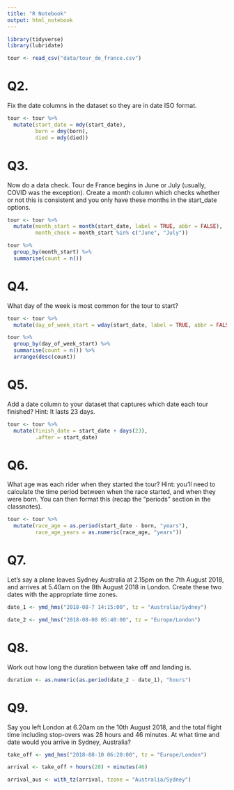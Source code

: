 ```yaml
---
title: "R Notebook"
output: html_notebook
---
```


```r
library(tidyverse)
library(lubridate)
```


```r
tour <- read_csv("data/tour_de_france.csv")
```


# Q2.
Fix the date columns in the dataset so they are in date ISO format.

```r
tour <- tour %>% 
  mutate(start_date = mdy(start_date),
         born = dmy(born),
         died = mdy(died))
```


# Q3. 
Now do a data check. Tour de France begins in June or July (usually, COVID was the exception). Create a month column which checks whether or not this is consistent and you only have these months in the start_date options.

```r
tour <- tour %>% 
  mutate(month_start = month(start_date, label = TRUE, abbr = FALSE),
         month_check = month_start %in% c("June", "July"))
```

```r
tour %>% 
  group_by(month_start) %>% 
  summarise(count = n())
```

# Q4.
What day of the week is most common for the tour to start?
```r
tour <- tour %>% 
  mutate(day_of_week_start = wday(start_date, label = TRUE, abbr = FALSE))
```


```r
tour %>% 
  group_by(day_of_week_start) %>% 
  summarise(count = n()) %>% 
  arrange(desc(count))
```


# Q5. 
Add a date column to your dataset that captures which date each tour finished? Hint: It lasts 23 days.
```r
tour <- tour %>% 
  mutate(finish_date = start_date + days(23),
         .after = start_date)
```

# Q6. 
What age was each rider when they started the tour? Hint: you’ll need to calculate the time period between when the race started, and when they were born. You can then format this (recap the “periods” section in the classnotes).

```r
tour <- tour %>% 
  mutate(race_age = as.period(start_date - born, "years"),
         race_age_years = as.numeric(race_age, "years"))
```

# Q7.
Let’s say a plane leaves Sydney Australia at 2.15pm on the 7th August 2018, and arrives at 5.40am on the 8th August 2018 in London. Create these two dates with the appropriate time zones.

```r
date_1 <- ymd_hms("2018-08-7 14:15:00", tz = "Australia/Sydney")

date_2 <- ymd_hms("2018-08-08 05:40:00", tz = "Europe/London")
```


# Q8.
Work out how long the duration between take off and landing is.

```r
duration <- as.numeric(as.period(date_2 - date_1), "hours")
```


# Q9. 
Say you left London at 6.20am on the 10th August 2018, and the total flight time including stop-overs was 28 hours and 46 minutes. At what time and date would you arrive in Sydney, Australia?

```r
take_off <- ymd_hms("2018-08-10 06:20:00", tz = "Europe/London")

arrival <- take_off + hours(28) + minutes(46)

arrival_aus <- with_tz(arrival, tzone = "Australia/Sydney")
```







